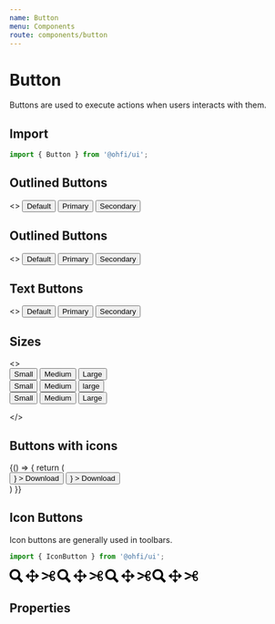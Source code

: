 ```yaml
---
name: Button
menu: Components
route: components/button
---
```



# Button

Buttons are used to execute actions when users interacts with them.

## Import

```javascript
import { Button } from '@ohfi/ui';
```

## Outlined Buttons

<Playground>
  <>
    <Button variant="contained" className="m-1">
      Default
    </Button>
    <Button variant="contained" color="primary" className="m-1">
      Primary
    </Button>
    <Button variant="contained" color="secondary" className="m-1">
      Secondary
    </Button>
  </>
</Playground>

## Outlined Buttons

<Playground>
  <>
    <Button variant="outlined" className="m-1">
      Default
    </Button>
    <Button variant="outlined" color="primary" className="m-1">
      Primary
    </Button>
    <Button variant="outlined" color="secondary" className="m-1">
      Secondary
    </Button>
  </>
</Playground>

## Text Buttons

<Playground>
  <>
    <Button variant="text" className="m-1">
      Default
    </Button>
    <Button variant="text" color="primary" className="m-1">
      Primary
    </Button>
    <Button variant="text" color="secondary" className="m-1">
      Secondary
    </Button>
  </>
</Playground>

## Sizes

<Playground>
  <>
    <div>
      <Button variant="text" size="small" className="m-1">
        Small
      </Button>
      <Button variant="contained" size="medium" className="m-1">
        Medium
      </Button>
      <Button variant="outlined" size="large" className="m-1">
        Large
      </Button>
    </div>
    <div>
      <Button
        variant="text"
        size="small"
        color="primary"
        className="m-1"
      >
        Small
      </Button>
      <Button
        variant="contained"
        size="medium"
        color="primary"
        className="m-1"
      >
        Medium
      </Button>
      <Button
        variant="outlined"
        size="large"
        color="primary"
        className="m-1"
      >
        large
      </Button>
    </div>
    <div>
    <Button
      variant="text"
      size="small"
      color="secondary"
      className="m-1"
    >
      Small
    </Button>
    <Button
      variant="contained"
      size="medium"
      color="secondary"
      className="m-1"
    >
      Medium
    </Button>
    <Button
      variant="outlined"
      size="large"
      color="secondary"
      className="m-1"
    >
      Large
    </Button>
    </div>

</>

</Playground>

## Buttons with icons

<Playground>
{() => {
    return (
         <div className="flex">
        <Button
      variant="contained"
      color="primary"
      className="m-1"
      startIcon={
    <svg
      class="fill-current w-4 h-4"
      xmlns="http://www.w3.org/2000/svg"
      viewBox="0 0 20 20"
    >
      <path d="M13 8V2H7v6H2l8 8 8-8h-5zM0 18h20v2H0v-2z" />
    </svg>
  }
    >
      Download
    </Button>
     <Button
      variant="contained"
      color="primary"
      className="m-1"
      endIcon={
    <svg
      class="fill-current w-4 h-4"
      xmlns="http://www.w3.org/2000/svg"
      viewBox="0 0 20 20"
    >
      <path d="M13 8V2H7v6H2l8 8 8-8h-5zM0 18h20v2H0v-2z" />
    </svg>
  }
    >
      Download
    </Button>
      </div>
    )
  }}

</Playground>

## Icon Buttons

Icon buttons are generally used in toolbars.

```javascript
import { IconButton } from '@ohfi/ui';
```

<Playground>
  <IconButton className="mr-2">
    <svg xmlns="http://www.w3.org/2000/svg" width="24" height="24" viewBox="0 0 24 24"><path d="M23.822 20.88l-6.353-6.354c.93-1.465 1.467-3.2 1.467-5.059.001-5.219-4.247-9.467-9.468-9.467s-9.468 4.248-9.468 9.468c0 5.221 4.247 9.469 9.468 9.469 1.768 0 3.421-.487 4.839-1.333l6.396 6.396 3.119-3.12zm-20.294-11.412c0-3.273 2.665-5.938 5.939-5.938 3.275 0 5.94 2.664 5.94 5.938 0 3.275-2.665 5.939-5.94 5.939-3.274 0-5.939-2.664-5.939-5.939z"/></svg>
  </IconButton>
  <IconButton className="mr-2" variant="text">
    <svg xmlns="http://www.w3.org/2000/svg" width="24" height="24" viewBox="0 0 24 24"><path d="M24 12l-6-5v4h-5v-5h4l-5-6-5 6h4v5h-5v-4l-6 5 6 5v-4h5v5h-4l5 6 5-6h-4v-5h5v4z"/></svg>
  </IconButton>
  <IconButton className="mr-2" variant="outlined" >
    <svg xmlns="http://www.w3.org/2000/svg" width="24" height="24" viewBox="0 0 24 24"><path d="M12.026 14.116c-3.475 1.673-7.504 3.619-8.484 4.09-1.848.889-3.542-1.445-3.542-1.445l8.761-4.226 3.265 1.581zm7.93 6.884c-.686 0-1.393-.154-2.064-.479-1.943-.941-2.953-3.001-2.498-4.854.26-1.057-.296-1.201-1.145-1.612l-14.189-6.866s1.7-2.329 3.546-1.436c1.134.549 5.689 2.747 9.614 4.651l.985-.474c.85-.409 1.406-.552 1.149-1.609-.451-1.855.564-3.913 2.51-4.848.669-.321 1.373-.473 2.054-.473 2.311 0 4.045 1.696 4.045 3.801 0 1.582-.986 3.156-2.613 3.973-1.625.816-2.765.18-4.38.965l-.504.245.552.27c1.613.789 2.754.156 4.377.976 1.624.819 2.605 2.392 2.605 3.97 0 2.108-1.739 3.8-4.044 3.8zm-2.555-12.815c.489 1.022 1.876 1.378 3.092.793 1.217-.584 1.809-1.893 1.321-2.916-.489-1.022-1.876-1.379-3.093-.794s-1.808 1.894-1.32 2.917zm-3.643 3.625c0-.414-.335-.75-.75-.75-.414 0-.75.336-.75.75s.336.75.75.75.75-.336.75-.75zm6.777 3.213c-1.215-.588-2.604-.236-3.095.786-.491 1.022.098 2.332 1.313 2.919 1.215.588 2.603.235 3.094-.787.492-1.021-.097-2.33-1.312-2.918z"/></svg>
  </IconButton>
  <IconButton className="mr-2" color="primary">
    <svg xmlns="http://www.w3.org/2000/svg" width="24" height="24" viewBox="0 0 24 24"><path d="M23.822 20.88l-6.353-6.354c.93-1.465 1.467-3.2 1.467-5.059.001-5.219-4.247-9.467-9.468-9.467s-9.468 4.248-9.468 9.468c0 5.221 4.247 9.469 9.468 9.469 1.768 0 3.421-.487 4.839-1.333l6.396 6.396 3.119-3.12zm-20.294-11.412c0-3.273 2.665-5.938 5.939-5.938 3.275 0 5.94 2.664 5.94 5.938 0 3.275-2.665 5.939-5.94 5.939-3.274 0-5.939-2.664-5.939-5.939z"/></svg>
  </IconButton>
  <IconButton className="mr-2" variant="text" color="primary">
    <svg xmlns="http://www.w3.org/2000/svg" width="24" height="24" viewBox="0 0 24 24"><path d="M24 12l-6-5v4h-5v-5h4l-5-6-5 6h4v5h-5v-4l-6 5 6 5v-4h5v5h-4l5 6 5-6h-4v-5h5v4z"/></svg>
  </IconButton>
  <IconButton className="mr-2" variant="outlined" color="primary">
    <svg xmlns="http://www.w3.org/2000/svg" width="24" height="24" viewBox="0 0 24 24"><path d="M12.026 14.116c-3.475 1.673-7.504 3.619-8.484 4.09-1.848.889-3.542-1.445-3.542-1.445l8.761-4.226 3.265 1.581zm7.93 6.884c-.686 0-1.393-.154-2.064-.479-1.943-.941-2.953-3.001-2.498-4.854.26-1.057-.296-1.201-1.145-1.612l-14.189-6.866s1.7-2.329 3.546-1.436c1.134.549 5.689 2.747 9.614 4.651l.985-.474c.85-.409 1.406-.552 1.149-1.609-.451-1.855.564-3.913 2.51-4.848.669-.321 1.373-.473 2.054-.473 2.311 0 4.045 1.696 4.045 3.801 0 1.582-.986 3.156-2.613 3.973-1.625.816-2.765.18-4.38.965l-.504.245.552.27c1.613.789 2.754.156 4.377.976 1.624.819 2.605 2.392 2.605 3.97 0 2.108-1.739 3.8-4.044 3.8zm-2.555-12.815c.489 1.022 1.876 1.378 3.092.793 1.217-.584 1.809-1.893 1.321-2.916-.489-1.022-1.876-1.379-3.093-.794s-1.808 1.894-1.32 2.917zm-3.643 3.625c0-.414-.335-.75-.75-.75-.414 0-.75.336-.75.75s.336.75.75.75.75-.336.75-.75zm6.777 3.213c-1.215-.588-2.604-.236-3.095.786-.491 1.022.098 2.332 1.313 2.919 1.215.588 2.603.235 3.094-.787.492-1.021-.097-2.33-1.312-2.918z"/></svg>
  </IconButton>
  <IconButton className="mr-2" color="secondary">
    <svg xmlns="http://www.w3.org/2000/svg" width="24" height="24" viewBox="0 0 24 24"><path d="M23.822 20.88l-6.353-6.354c.93-1.465 1.467-3.2 1.467-5.059.001-5.219-4.247-9.467-9.468-9.467s-9.468 4.248-9.468 9.468c0 5.221 4.247 9.469 9.468 9.469 1.768 0 3.421-.487 4.839-1.333l6.396 6.396 3.119-3.12zm-20.294-11.412c0-3.273 2.665-5.938 5.939-5.938 3.275 0 5.94 2.664 5.94 5.938 0 3.275-2.665 5.939-5.94 5.939-3.274 0-5.939-2.664-5.939-5.939z"/></svg>
  </IconButton>
  <IconButton className="mr-2" variant="text" color="secondary">
    <svg xmlns="http://www.w3.org/2000/svg" width="24" height="24" viewBox="0 0 24 24"><path d="M24 12l-6-5v4h-5v-5h4l-5-6-5 6h4v5h-5v-4l-6 5 6 5v-4h5v5h-4l5 6 5-6h-4v-5h5v4z"/></svg>
  </IconButton>
  <IconButton className="mr-2" variant="outlined" color="secondary">
    <svg xmlns="http://www.w3.org/2000/svg" width="24" height="24" viewBox="0 0 24 24"><path d="M12.026 14.116c-3.475 1.673-7.504 3.619-8.484 4.09-1.848.889-3.542-1.445-3.542-1.445l8.761-4.226 3.265 1.581zm7.93 6.884c-.686 0-1.393-.154-2.064-.479-1.943-.941-2.953-3.001-2.498-4.854.26-1.057-.296-1.201-1.145-1.612l-14.189-6.866s1.7-2.329 3.546-1.436c1.134.549 5.689 2.747 9.614 4.651l.985-.474c.85-.409 1.406-.552 1.149-1.609-.451-1.855.564-3.913 2.51-4.848.669-.321 1.373-.473 2.054-.473 2.311 0 4.045 1.696 4.045 3.801 0 1.582-.986 3.156-2.613 3.973-1.625.816-2.765.18-4.38.965l-.504.245.552.27c1.613.789 2.754.156 4.377.976 1.624.819 2.605 2.392 2.605 3.97 0 2.108-1.739 3.8-4.044 3.8zm-2.555-12.815c.489 1.022 1.876 1.378 3.092.793 1.217-.584 1.809-1.893 1.321-2.916-.489-1.022-1.876-1.379-3.093-.794s-1.808 1.894-1.32 2.917zm-3.643 3.625c0-.414-.335-.75-.75-.75-.414 0-.75.336-.75.75s.336.75.75.75.75-.336.75-.75zm6.777 3.213c-1.215-.588-2.604-.236-3.095.786-.491 1.022.098 2.332 1.313 2.919 1.215.588 2.603.235 3.094-.787.492-1.021-.097-2.33-1.312-2.918z"/></svg>
  </IconButton>
  <IconButton className="mr-2" color="white">
    <svg xmlns="http://www.w3.org/2000/svg" width="24" height="24" viewBox="0 0 24 24"><path d="M23.822 20.88l-6.353-6.354c.93-1.465 1.467-3.2 1.467-5.059.001-5.219-4.247-9.467-9.468-9.467s-9.468 4.248-9.468 9.468c0 5.221 4.247 9.469 9.468 9.469 1.768 0 3.421-.487 4.839-1.333l6.396 6.396 3.119-3.12zm-20.294-11.412c0-3.273 2.665-5.938 5.939-5.938 3.275 0 5.94 2.664 5.94 5.938 0 3.275-2.665 5.939-5.94 5.939-3.274 0-5.939-2.664-5.939-5.939z"/></svg>
  </IconButton>
  <IconButton className="mr-2" variant="text" color="white">
    <svg xmlns="http://www.w3.org/2000/svg" width="24" height="24" viewBox="0 0 24 24"><path d="M24 12l-6-5v4h-5v-5h4l-5-6-5 6h4v5h-5v-4l-6 5 6 5v-4h5v5h-4l5 6 5-6h-4v-5h5v4z"/></svg>
  </IconButton>
  <IconButton className="mr-2" variant="outlined" color="white">
    <svg xmlns="http://www.w3.org/2000/svg" width="24" height="24" viewBox="0 0 24 24"><path d="M12.026 14.116c-3.475 1.673-7.504 3.619-8.484 4.09-1.848.889-3.542-1.445-3.542-1.445l8.761-4.226 3.265 1.581zm7.93 6.884c-.686 0-1.393-.154-2.064-.479-1.943-.941-2.953-3.001-2.498-4.854.26-1.057-.296-1.201-1.145-1.612l-14.189-6.866s1.7-2.329 3.546-1.436c1.134.549 5.689 2.747 9.614 4.651l.985-.474c.85-.409 1.406-.552 1.149-1.609-.451-1.855.564-3.913 2.51-4.848.669-.321 1.373-.473 2.054-.473 2.311 0 4.045 1.696 4.045 3.801 0 1.582-.986 3.156-2.613 3.973-1.625.816-2.765.18-4.38.965l-.504.245.552.27c1.613.789 2.754.156 4.377.976 1.624.819 2.605 2.392 2.605 3.97 0 2.108-1.739 3.8-4.044 3.8zm-2.555-12.815c.489 1.022 1.876 1.378 3.092.793 1.217-.584 1.809-1.893 1.321-2.916-.489-1.022-1.876-1.379-3.093-.794s-1.808 1.894-1.32 2.917zm-3.643 3.625c0-.414-.335-.75-.75-.75-.414 0-.75.336-.75.75s.336.75.75.75.75-.336.75-.75zm6.777 3.213c-1.215-.588-2.604-.236-3.095.786-.491 1.022.098 2.332 1.313 2.919 1.215.588 2.603.235 3.094-.787.492-1.021-.097-2.33-1.312-2.918z"/></svg>
  </IconButton>
</Playground>


## Properties

<Props of={Button} />
